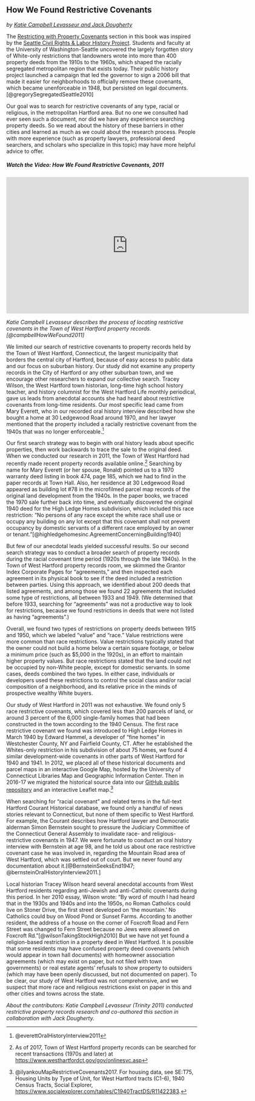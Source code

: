 ## How We Found Restrictive Covenants {-}
*by [Katie Campbell Levasseur and Jack Dougherty](index.html#authors-and-contributors)*

The [Restricting with Property Covenants](separating.html#restricting-with-property-covenants) section in this book was inspired by the [Seattle Civil Rights & Labor History Project](http://depts.washington.edu/civilr/segregated.htm). Students and faculty at the University of Washington-Seattle uncovered the largely forgotten story of White-only restrictions that landowners wrote into more than 400 property deeds from the 1910s to the 1960s, which shaped the racially segregated metropolitan region that exists today. Their public history project launched a campaign that led the governor to sign a 2006 bill that made it easier for neighborhoods to officially remove these covenants, which became unenforceable in 1948, but persisted on legal documents.[@gregorySegregatedSeattle2010]

Our goal was to search for restrictive covenants of any type, racial or religious, in the metropolitan Hartford area. But no one we consulted had ever seen such a document, nor did we have any experience searching property deeds. So we read about the history of these barriers in other cities and learned as much as we could about the research process. People with more experience (such as property lawyers, professional deed searchers, and scholars who specialize in this topic) may have more helpful advice to offer.

##### Watch the Video: How We Found Restrictive Covenants, 2011 {-}
<iframe src="https://player.vimeo.com/video/220562166?portrait=0" width="640" height="360" frameborder="0" webkitallowfullscreen mozallowfullscreen allowfullscreen></iframe>
*Katie Campbell Levasseur describes the process of locating restrictive covenants in the Town of West Hartford property records.[@campbellHowWeFound2011]*

We limited our search of restrictive covenants to property records held by the Town of West Hartford, Connecticut, the largest municipality that borders the central city of Hartford, because of easy access to public data and our focus on suburban history. Our study did not examine any property records in the City of Hartford or any other suburban town, and we encourage other researchers to expand our collective search. Tracey Wilson, the West Hartford town historian, long-time high school history teacher, and history columnist for the West Hartford Life monthly periodical, gave us leads from anecdotal accounts she had heard about restrictive covenants from long-time residents. Our most specific lead came from Mary Everett, who in our recorded oral history interview described how she bought a home at 30 Ledgewood Road around 1970, and her lawyer mentioned that the property included a racially restrictive covenant from the 1940s that was no longer enforceable.^[@everettOralHistoryInterview2011]

Our first search strategy was to begin with oral history leads about specific properties, then work backwards to trace the sale to the original deed. When we conducted our research in 2011, the Town of West Hartford had recently made recent property records available online.^[As of 2017, Town of West Hartford property records can be searched for recent transactions (1970s and later) at <https://www.westhartfordct.gov/gov/onlinesvc.asp>] Searching by name for Mary Everett (or her spouse, Ronald) pointed us to a 1970 warranty deed listing in book 474, page 185, which we had to find in the paper records at Town Hall. Also, her residence at 30 Ledgewood Road appeared as building lot #78 in the microfilmed parcel map records of the original land development from the 1940s. In the paper books, we traced the 1970 sale further back into time, and eventually discovered the original 1940 deed for the High Ledge Homes subdivision, which included this race restriction: "No persons of any race except the white race shall use or occupy any building on any lot except that this covenant shall not prevent occupancy by domestic servants of a different race employed by an owner or tenant."[@highledgehomesinc.AgreementConcerningBuilding1940]

But few of our anecdotal leads yielded successful results. So our second search strategy was to conduct a broader search of property records during the racial covenant time period (1920s through the late 1940s). In the Town of West Hartford property records room, we skimmed the Grantor Index Corporate Pages for “agreements,” and then inspected each agreement in its physical book to see if the deed included a restriction between parties. Using this approach, we identified about 200 deeds that listed agreements, and among those we found 22 agreements that included some type of restrictions, all between 1933 and 1949. (We determined that before 1933, searching for "agreements" was not a productive way to look for restrictions, because we found restrictions in deeds that were not listed as having "agreements".)

Overall, we found two types of restrictions on property deeds between 1915 and 1950, which we labeled "value" and "race." Value restrictions were more common than race restrictions. Value restrictions typically stated that the owner could not build a home below a certain square footage, or below a minimum price (such as $5,000 in the 1920s), in an effort to maintain higher property values. But race restrictions stated that the land could not be occupied by non-White people, except for domestic servants. In some cases, deeds combined the two types. In either case, individuals or developers used these restrictions to control the social class and/or racial composition of a neighborhood, and its relative price in the minds of prospective wealthy White buyers.

Our study of West Hartford in 2011 was not exhaustive. We found only 5 race restrictive covenants, which covered less than 200 parcels of land, or around 3 percent of the 6,000 single-family homes that had been constructed in the town according to the 1940 Census. The first race restrictive covenant we found was introduced to High Ledge Homes in March 1940 by Edward Hammel, a developer of "fine homes" in Westchester County, NY and Fairfield County, CT. After he established the Whites-only restriction in his subdivision of about 75 homes, we found 4 similar development-wide covenants in other parts of West Hartford for 1940 and 1941. In 2012, we placed all of these historical documents and parcel maps in an interactive Google Map, hosted by the University of Connecticut Libraries Map and Geographic Information Center. Then in 2016-17 we migrated the historical source data into our [GitHub public repository](https://github.com/ontheline/otl-covenants/) and an interactive Leaflet map.^[@ilyankouMapRestrictiveCovenants2017. For housing data, see SE:T75, Housing Units by Type of Unit, for West Hartford tracts (C1-6), 1940 Census Tracts, Social Explorer, <https://www.socialexplorer.com/tables/C1940TractDS/R11422383>.]

When searching for "racial covenant" and related terms in the full-text Hartford Courant Historical database, we found only a handful of news stories relevant to Connecticut, but none of them specific to West Hartford. For example, the Courant describes how Hartford lawyer and Democratic alderman Simon Bernstein sought to pressure the Judiciary Committee of the Connecticut General Assembly to invalidate race- and religious-restrictive covenants in 1947. We were fortunate to conduct an oral history interview with Bernstein at age 98, and he told us about one race restrictive covenant case he was involved in, regarding the Mountain Road area of West Hartford, which was settled out of court. But we never found any documentation about it.[@BernsteinSeeksEnd1947; @bernsteinOralHistoryInterview2011.]

Local historian Tracey Wilson heard several anecdotal accounts from West Hartford residents regarding anti-Jewish and anti-Catholic covenants during this period. In her 2010 essay, Wilson wrote: "By word of mouth I had heard that in the 1930s and 1940s and into the 1950s, no Roman Catholics could live on Stoner Drive, the first street developed on 'the mountain.' No Catholics could buy on Wood Pond or Sunset Farms. According to another resident, the address of a house on the corner of Foxcroft Road and Fern Street was changed to Fern Street because no Jews were allowed on Foxcroft Rd."[@wilsonTakingStockHigh2010] But we have not yet found a religion-based restriction in a property deed in West Hartford. It is possible that some residents may have confused property deed covenants (which would appear in town hall documents) with homeowner association agreements (which may exist on paper, but not filed with town governments) or real estate agents' refusals to show property to outsiders (which may have been openly discussed, but not documented on paper). To be clear, our study of West Hartford was not comprehensive, and we suspect that more race and religious restrictions exist on paper in this and other cities and towns across the state.

*About the contributors: Katie Campbell Levasseur (Trinity 2011) conducted restrictive property records research and co-authored this section in collaboration with Jack Dougherty.*
